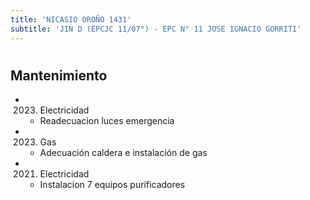 ```yaml
---
title: 'NICASIO OROÑO 1431'
subtitle: 'JIN D (EPCJC 11/07°) - EPC N° 11 JOSE IGNACIO GORRITI'
---
```


#


## Mantenimiento

*  (2023) Electricidad 
    + Readecuacion luces emergencia

*  (2023) Gas 
    + Adecuación caldera e instalación de gas

*  (2021) Electricidad 
    + Instalacion 7 equipos purificadores




